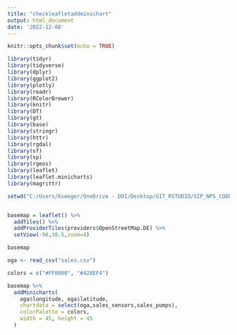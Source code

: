 ```yaml
---
title: "checkleafletaddminichart"
output: html_document
date: '2022-12-08'
---
```


```r
knitr::opts_chunk$set(echo = TRUE)
```

```r
library(tidyr)
library(tidyverse)
library(dplyr)
library(ggplot2)
library(plotly)
library(readr)
library(RColorBrewer)
library(knitr)
library(DT)
library(gt)
library(base)
library(stringr)
library(httr)
library(rgdal) 
library(sf) 
library(sp) 
library(rgeos)
library(leaflet)
library(leaflet.minicharts)
library(magrittr)
```

```r
setwd("C:/Users/kseeger/OneDrive - DOI/Desktop/GIT_RSTUDIO/SIP_NPS_CODE/Mapping")


basemap = leaflet() %>% 
  addTiles() %>% 
  addProviderTiles(providers$OpenStreetMap.DE) %>%
  setView(-98,38.5,zoom=4)

basemap
```

```r
oga <- read_csv("sales.csv")
```
```r
colors = c("#FF0000", "#428EF4")

basemap %>%
  addMinicharts(
    oga$longitude, oga$latitude,
    chartdata = select(oga,sales_sensors,sales_pumps),
    colorPalette = colors,
    width = 45, height = 45
  )

```

